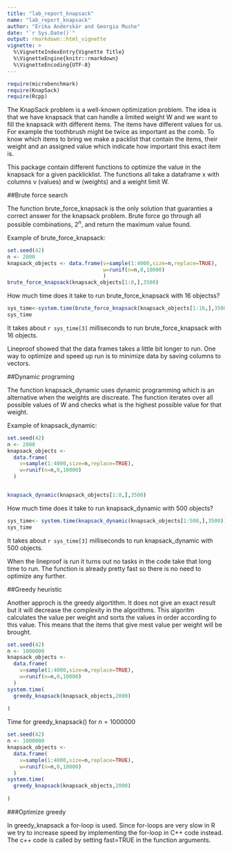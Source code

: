 ```yaml
---
title: "lab_report_knapsack"
name: "lab_report_knapsack"
author: "Erika Anderskär and Georgia Mushe"
date: "`r Sys.Date()`"
output: rmarkdown::html_vignette
vignette: >
  %\VignetteIndexEntry{Vignette Title}
  %\VignetteEngine{knitr::rmarkdown}
  %\VignetteEncoding{UTF-8}
---
```


```r
require(microbenchmark)
require(KnapSack)
require(Rcpp)
```

The KnapSack problem is a well-known optimization problem. The idea is that we have knapsack that can handle a limited weight W and we want to fill the knapsack with different items. The items have different values for us. For example the toothbrush might be twice as important as the comb. To know which items to bring we make a packlist that contain the items, their weight and an assigned value which indicate how important this exact item is. 

This package contain different functions to optimize the value in the knapsack for a given packlicklist. The functions all take a dataframe x with columns v (values) and w (weights) and a weight limit W.

##Brute force search

The function brute_force_knapsack is the only solution that guaranties a correct answer for the knapsack problem. Brute force go through all possible combinations, $2^n$, and return the maximum value found.

Example of brute_force_knapsack:

```r
set.seed(42)
n <- 2000
knapsack_objects <- data.frame(v=sample(1:4000,size=n,replace=TRUE),
                               w=runif(n=n,0,10000)
                               )
brute_force_knapsack(knapsack_objects[1:8,],3500)

```


How much time does it take to run brute_force_knapsack with $16$ objectss?
```r
sys_time<-system.time(brute_force_knapsack(knapsack_objects[1:16,],3500))
sys_time


```

It takes about `r sys_time[3]` milliseconds to run brute_force_knapsack with $16$ objects. 

Lineproof showed that the data frames takes a little bit longer to run. One way to optimize and speed up run is to minimize data by saving columns to vectors.

##Dynamic programing

The function knapsack_dynamic uses dynamic programming which is an alternative when the weights are discreate. The function iterates over all possible values of W and checks what is the highest possible value for that weight. 

Example of knapsack_dynamic:

```r
set.seed(42)
n <- 2000
knapsack_objects <-
  data.frame(
    v=sample(1:4000,size=n,replace=TRUE),
    w=runif(n=n,0,10000)
  )


knapsack_dynamic(knapsack_objects[1:8,],3500)

```


How much time does it take to run knapsack_dynamic with $500$ objects?
```r
sys_time<- system.time(knapsack_dynamic(knapsack_objects[1:500,],3500))
sys_time

```

It takes about `r sys_time[3]` milliseconds to run knapsack_dynamic with $500$ objects. 

When the lineproof is run it turns out no tasks in the code take that long time to run. The function is already pretty fast so there is no need to optimize any further.  

##Greedy heuristic

Another approch is the greedy algortithm. It does not give an exact result but it will decrease the complexity in the algorithms. This algoritm calculates the value per weight and sorts the values in order according to this value. This means that the items that give mest value per weight will be brought. 

```r
set.seed(42)
n <- 1000000
knapsack_objects <-
  data.frame(
    v=sample(1:4000,size=n,replace=TRUE),
    w=runif(n=n,0,10000)
  )
system.time(
  greedy_knapsack(knapsack_objects,2000)
  
)
```


Time  for greedy_knapsack() for $n = 1 000 000$
```r
set.seed(42)
n <- 1000000
knapsack_objects <-
  data.frame(
    v=sample(1:4000,size=n,replace=TRUE),
    w=runif(n=n,0,10000)
  )
system.time(
  greedy_knapsack(knapsack_objects,2000)
  
)
```



###Optimize greedy

In greedy_knapsack a for-loop is used. Since  for-loops are very slow in R we try to increase speed by implementing the for-loop in C++ code instead. The c++ code is called by setting fast=TRUE in the function arguments.
